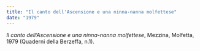 ```yaml
---
title: "Il canto dell'Ascensione e una ninna-nanna molfettese"
date: "1979"
---
```


_Il canto dell’Ascensione e una ninna-nanna molfettese_, Mezzina, Molfetta, 1979 (Quaderni della Berzeffa, n.1).
